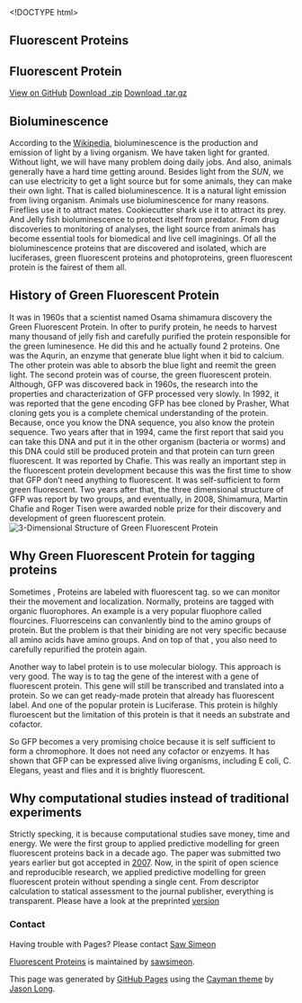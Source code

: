 <!DOCTYPE html>
<html lang="en-us">
  <head>
    <meta charset="UTF-8">
    <title>Fluorescent Proteins by sawsimeon</title>
    <meta name="viewport" content="width=device-width, initial-scale=1">
    <link rel="stylesheet" type="text/css" href="stylesheets/normalize.css" media="screen">
    <link href='https://fonts.googleapis.com/css?family=Open+Sans:400,700' rel='stylesheet' type='text/css'>
    <link rel="stylesheet" type="text/css" href="stylesheets/stylesheet.css" media="screen">
    <link rel="stylesheet" type="text/css" href="stylesheets/github-light.css" media="screen">
  </head>
  <body>
    <section class="page-header">
      <h1 class="project-name">Fluorescent Proteins</h1>
      <h2 class="project-tagline">Fluorescent Protein</h2>
      <a href="https://github.com/sawsimeon/OliFP" class="btn">View on GitHub</a>
      <a href="https://github.com/sawsimeon/OliFP/zipball/master" class="btn">Download .zip</a>
      <a href="https://github.com/sawsimeon/OliFP/tarball/master" class="btn">Download .tar.gz</a>
    </section>

    <section class="main-content">
      <h1>
<a id="bioluminescence" class="anchor" href="#bioluminescence" aria-hidden="true"><span aria-hidden="true" class="octicon octicon-link"></span></a>Bioluminescence</h1>

<p>According to the <a href="http://en.wikipedia.org/wiki/Bioluminescence">Wikipedia</a>, bioluminescence is the production and emission of light by a living organism. We have taken light for granted. Without light, we will have many problem doing daily jobs. And also, animals generally have a hard time getting around. Besides light from the <em>SUN</em>, we can use electricity to get a light source but for some animals, they can make their own light. That is called bioluminescence. It is a natural  light emission from living organism. Animals use bioluminescence for many reasons. Fireflies use it to attract mates. Cookiecutter shark use it to attract its prey. And Jelly fish bioluminescence to protect itself from predator. From drug discoveries to monitoring of analyses, the light source from animals has become essential tools for biomedical and live cell imaginings. Of all the bioluminescence proteins that are discovered and isolated, which are luciferases, green fluorescent proteins and photoproteins, green fluorescent protein is the fairest of them all. </p>

<h1>
<a id="history-of-green-fluorescent-protein" class="anchor" href="#history-of-green-fluorescent-protein" aria-hidden="true"><span aria-hidden="true" class="octicon octicon-link"></span></a>History of Green Fluorescent Protein</h1>

<p>It was in 1960s that a scientist named Osama shimamura discovery the Green Fluorescent Protein. In ofter to purify protein, he needs to harvest many thousand of jelly fish and carefully purified the protein responsible for the green luminesence. He did this and he actually found 2 proteins. One was the Aqurin, an enzyme that generate blue light when it bid to calcium. The other protein was able to absorb the blue light and reemit the green light. The second protein was of course, the green fluorescent protein. Although, GFP was discovered back in 1960s, the research into the properties and characterization of GFP processed very slowly. In 1992, it was reported that the gene encoding GFP has bee cloned by Prasher, What cloning gets you is a complete chemical understanding of the protein. Because, once you know the DNA sequence, you also know the protein sequence.
Two years after that in 1994, came the first report that said you can take this DNA and put it in the other organism (bacteria or worms) and this DNA could still be produced protein and that protein can turn green fluorescent. It was reported by Chafie. This was really an important step in the fluorescent protein development because this was the first time to show that GFP don’t need anything to fluorescent. It was self-sufficient to form green fluorescent. Two years after that, the three dimensional structure of GFP was report by two groups, and eventually, in 2008, Shimamura, Martin Chafie and Roger Tisen were awarded noble prize for their discovery and development of green fluorescent protein. <img src="http://2.bp.blogspot.com/_fmViYbhmOd0/TKjgToUFnsI/AAAAAAAAAD0/jggFP963keU/s1600/GFP_slate1.png" alt="3-Dimensional Structure of Green Fluorescent Protein"></p>

<h1>
<a id="why-green-fluorescent-protein-for-tagging-proteins" class="anchor" href="#why-green-fluorescent-protein-for-tagging-proteins" aria-hidden="true"><span aria-hidden="true" class="octicon octicon-link"></span></a>Why Green Fluorescent Protein for tagging proteins</h1>

<p>Sometimes , Proteins are labeled with fluorescent tag. so we can monitor their the movement and localization. Normally, proteins are  tagged with organic fluorophores. An example is  a very popular fluophore called flourcines. Fluorresceins can convanlently bind to the amino groups of protein. But the problem is that their biniding are not very specific because all amino acids have amino groups. And on top of that , you also need to carefully repurified the protein again.</p>

<p>Another way to label protein is to use molecular biology. This approach is very good. The way is to tag the gene of the interest with a gene of fluorescent protein. This gene will still be transcribed and translated into a protein. So we can get ready-made protein that already has fluorescent label. And one of the popular  protein is Luciferase. This protein is  hilghly fluroescent  but the limitation of this protein is that it needs an substrate and cofactor.</p>

<p>So GFP becomes a very promising choice because it is self sufficient to form a chromophore. It does not need any cofactor or enzyems. It has shown that GFP can be expressed alive living organisms, including E coli, C. Elegans, yeast and flies and it is brightly fluorescent. 
</p>

<h1>
<a id="why-computational-studies-instead-of-traditional-experiments" class="anchor" href="#why-computational-studies-instead-of-traditional-experiments" aria-hidden="true"><span aria-hidden="true" class="octicon octicon-link"></span></a>Why computational studies instead of traditional experiments</h1>

<p>Strictly specking, it is because computational studies save money, time and energy. We were the first group to applied predictive modelling for green fluorescent proteins back in a decade ago. The paper was submitted two years earlier but got accepted in <a href="http://onlinelibrary.wiley.com/doi/10.1002/jcc.20656/abstract;jsessionid=A330519290E480F25FA21203B63ED748.f04t02">2007</a>. Now, in the spirit of open science and reproducible research, we applied predictive modelling for green fluorescent protein without spending a single cent. From descriptor calculation to statical assessment to the journal publisher, everything is transparent. Please have a look at the preprinted <a href="https://peerj.com/preprints/922/">version</a> </p>

<h3>
<a id="contact" class="anchor" href="#contact" aria-hidden="true"><span aria-hidden="true" class="octicon octicon-link"></span></a>Contact</h3>

<p>Having trouble with Pages? Please contact <a href="https://github.com/sawsimeon">Saw Simeon</a></p>

      <footer class="site-footer">
        <span class="site-footer-owner"><a href="https://github.com/sawsimeon/OliFP">Fluorescent Proteins</a> is maintained by <a href="https://github.com/sawsimeon">sawsimeon</a>.</span>

        <span class="site-footer-credits">This page was generated by <a href="https://pages.github.com">GitHub Pages</a> using the <a href="https://github.com/jasonlong/cayman-theme">Cayman theme</a> by <a href="https://twitter.com/jasonlong">Jason Long</a>.</span>
      </footer>

    </section>

  
  </body>
</html>
